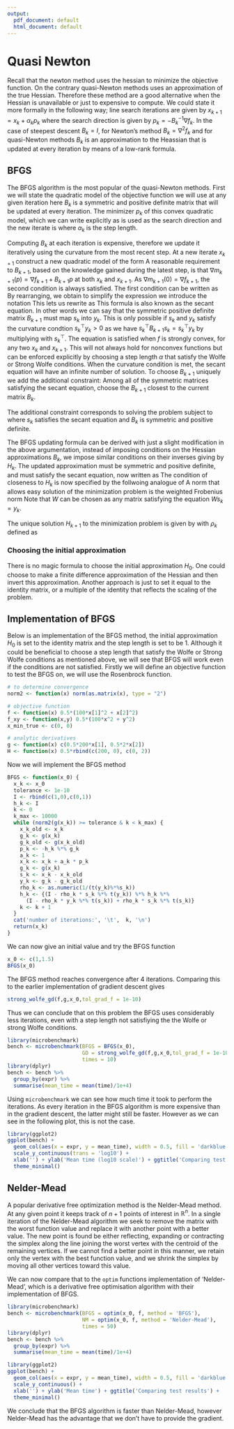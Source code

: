 ```yaml
---
output:
  pdf_document: default
  html_document: default
---
```

# Quasi Newton
Recall that the newton method uses the hessian to minimize the objective function.
On the contrary quasi-Newton methods uses an approximation of the true Hessian.
Therefore these method are a good alternative when the Hessian is unavailable or just to expensive to compute.
We could state it more formally in the following way; line search iterations are given by $x_{k + 1} = x_k + \alpha_k p_k$ where the search direction is given by $p_k = -B_k^{-1}\nabla f_k$.
In the case of steepest descent $B_k = I$, for Newton's method $B_k = \nabla^2 f_k$ and for quasi-Newton methods $B_k$ is an approximation to the Heassian that is updated at every iteration by means of a low-rank formula.

## BFGS
The BFGS algorithm is the most popular of the quasi-Newton methods.
First we will state the quadratic model of the objective function we will use at any given iteration
\begin{align}
  m_k(p) = f_k + \nabla f_k^{\top}p + \frac{1}{2}p^{\top}B_kp,
\end{align}
here $B_k$ is a symmetric and positive definite matrix that will be updated at every iteration.
The minimizer $p_k$ of this convex quadratic model, which we can write explicitly as
\begin{align}
  p_k = -B_k^{-1}\nabla f_k
\end{align}
is used as the search direction and the new iterate is
\begin{align}
  x_{k + 1} = x_k + \alpha_k p_k,
\end{align}
where $\alpha_k$ is the step length.

Computing $B_k$ at each iteration is expensive, therefore we update it iteratively using the curvature from the most recent step.
At a new iterate $x_{k + 1}$ construct a new quadratic model of the form
\begin{align}
  m_{k + 1}(p) = f_{k + 1} + \nabla f_{k + 1}^{\top} + \frac{1}{2}p^{\top}B_kp.
\end{align}
A reasonable requirement to $B_{k + 1}$, based on the knowledge gained during the latest step, is that $\nabla m_{k + 1}(p) = \nabla f_{k + 1} + B_{k + 1}p$ at both $x_k$ and $x_{k + 1}$.
As $\nabla m_{k + 1}(0) = \nabla f_{k + 1}$, the second condition is always satisfied.
The first condition can be written as
\begin{align}
  \nabla m_{k + 1}(-\alpha_k p_k) = \nabla f_{k + 1} - \alpha_k B_{k + 1} p_k = \nabla f_k.
\end{align}
By rearranging, we obtain
\begin{align}\label{eq:first_condition}
  B_{k + 1}\alpha_kp_k=\nabla f_{k + 1} - \nabla f_k,
\end{align}
to simplify the expression we introduce the notation
\begin{align}
  s_k = x_{k + 1} - x_k = \alpha p_k, \quad y_k = \nabla f_{k + 1} - \nabla f_k.
\end{align}
This lets us rewrite \eqref{eq:first_condition} as
\begin{align}\label{first_condition_alternative}
  B_{k + 1}s_k = y_k.
\end{align}
This formula is also known as the secant equation.
In other words we can say that the symmetric positive definite matrix $B_{k + 1}$ must map $s_k$ into $y_k$.
This is only possible if $s_k$ and $y_k$ satisfy the curvature condtion $s_k^{\top}y_k > 0$ as we have $s_k^{\top}B_{k + 1}s_k = s_k^{\top}y_k$ by multiplying \eqref{first_condition_alternative} with $s_k^{\top}$.
The equation is satisfied when $f$ is strongly convex, for any two $x_k$ and $x_{k + 1}$.
This will not always hold for nonconvex functions but can be enforced explicitly by choosing a step length $\alpha$ that satisfy the Wolfe or Strong Wolfe conditions.
When the curvature condition is met, the secant equation will have an infinite number of solution.
To choose $B_{k+1}$ uniquely we add the additional constraint: Among all of the symmetric matrices satisfying the secant equation, choose the $B_{k + 1}$ closest to the current matrix $B_k$.

The additional constraint corresponds to solving the problem
\begin{align}\label{eq:DFP_problem}
  \underset{B}{\min}\|B - B_k\|,
\end{align}
subject to
\begin{align}
  B = B^\top, \quad B_{s_k} = y_k,
\end{align}
where $s_k$ satisfies the secant equation and $B_k$ is symmetric and positive definite.

The BFGS updating formula can be derived with just a slight modification in the above argumentation, instead of imposing conditions on the Hessian approximations $B_k$, we impose similar conditions on their inverses giving by $H_k$.
The updated approximation must be symmetric and positive definite, and must satisfy the secant equation, now written as
\begin{align}
  H_{k + 1}y_k = s_k.
\end{align}
The condition of closeness to $H_k$ is now specified by the follwoing analogue of \eqref{eq:DFP_problem}
\begin{align}
  &\underset{H}{\min}\|H - H_k\|, \\
  &\text{subject to} \quad H = H^\top, \quad H_{s_k} = y_k.
\end{align}
A norm that allows easy solution of the minimization problem is the weighted Frobenius norm
\begin{align}
  \|A\|_W = \|W^{1/2}AW^{1/2}\|_F \quad \text{with the defintion of $\|\cdot\|_F$ as } \|C\|^2_F = \sum_{i = 1}^n\sum_{j = 1}^nc_{ij}^2. 
\end{align}
Note that $W$ can be chosen as any matrix satisfying the equation $Ws_k = y_k$.

The unique solution $H_{k + 1}$ to the minimization problem is given by
\begin{align}
  \text{(BFGS)} \qquad H_{k + 1} = (I - \rho_ks_ky_k^\top)H_k(I - \rho_ky_ks_k^\top) + \rho_ks_ks_k^\top,
\end{align}
with $\rho_k$ defined as
\begin{align}
  \rho_k = \frac{1}{y_k^\top s_k}.
\end{align}

### Choosing the initial approximation
There is no magic formula to choose the initial approximation $H_0$.
One could choose to make a finite difference approximation of the Hessian and then invert this approximation.
Another approach is just to set it equal to the identity matrix, or a multiple of the identity that reflects the scaling of the problem.

## Implementation of BFGS
Below is an implementation of the BFGS method, the initial approximation $H_0$ is set to the identity matrix and the step length is set to be $1$.
Although it could be beneficial to choose a step length that satisfy the Wolfe or Strong Wolfe conditions as mentioned above, we will see that BFGS will work even if the conditions are not satisfied.
Firstly we will define an objective function to test the BFGS on, we will use the Rosenbrock function.

```r
# to determine convergence
norm2 <- function(x) norm(as.matrix(x), type = "2")

# objective function
f <- function(x) 0.5*(100*x[1]^2 + x[2]^2)
f_xy <- function(x,y) 0.5*(100*x^2 + y^2)
x_min_true <- c(0, 0)

# analytic derivatives
g <- function(x) c(0.5*200*x[1], 0.5*2*x[2])
H <- function(x) 0.5*rbind(c(200, 0), c(0, 2))
```

Now we will implement the BFGS method

```r
BFGS <- function(x_0) {
  x_k <- x_0
  tolerance <- 1e-10
  I <- rbind(c(1,0),c(0,1))
  h_k <- I
  k <- 0
  k_max <- 10000
  while (norm2(g(x_k)) >= tolerance & k < k_max) {
    x_k_old <- x_k
    g_k <- g(x_k)
    g_k_old <- g(x_k_old)
    p_k <- -h_k %*% g_k
    a_k <- 1
    x_k <- x_k + a_k * p_k
    g_k <- g(x_k)
    s_k <- x_k - x_k_old
    y_k <- g_k - g_k_old
    rho_k <- as.numeric(1/(t(y_k)%*%s_k))
    h_k <- {(I - rho_k * s_k %*% t(y_k)) %*% h_k %*% 
      (I - rho_k * y_k %*% t(s_k)) + rho_k * s_k %*% t(s_k)}
    k <- k + 1
  }
  cat('number of iterations:', '\t',  k, '\n')
  return(x_k)
}
```

We can now give an initial value and try the BFGS function

```r
x_0 <- c(1,1.5)
BFGS(x_0)
```

The BFGS method reaches convergence after 4 iterations.
Comparing this to the earlier implementation of gradient descent gives

```r
strong_wolfe_gd(f,g,x_0,tol_grad_f = 1e-10)
```

Thus we can conclude that on this problem the BFGS uses considerably less iterations, even with a step length not satisfiying the the Wolfe or strong Wolfe conditions.

```r
library(microbenchmark)
bench <- microbenchmark(BFGS = BFGS(x_0),
                        GD = strong_wolfe_gd(f,g,x_0,tol_grad_f = 1e-10, output = FALSE),
                        times = 10)
library(dplyr)
bench <- bench %>%
  group_by(expr) %>%
  summarise(mean_time = mean(time)/1e+4)
```

Using `microbenchmark` we can see how much time it took to perform the iterations.
As every iteration in the BFGS algorithm is more expensive than in the gradient descent, the latter might still be faster.
However as we can see in the following plot, this is not the case.

```r
library(ggplot2)
ggplot(bench) + 
  geom_col(aes(x = expr, y = mean_time), width = 0.5, fill = 'darkblue') +
  scale_y_continuous(trans = 'log10') +
  xlab('') + ylab('Mean time (log10 scale)') + ggtitle('Comparing test results') +
  theme_minimal()
```

## Nelder-Mead
A popular derivative free optimization method is the Nelder-Mead method.
At any given point it keeps track of $n + 1$ points of interest in $\mathbb{R}^n$.
In a single iteration of the Nelder-Mead algorithm we seek to remove the matrix with the worst function value and replace it with another point with a better value.
The new point is found be either reflecting, expanding or contracting the simplex along the line joining the worst vertex with the centroid of the remaining vertices.
If we cannot find a better point in this manner, we retain only the vertex with the best function value, and we shrink the simplex by moving all other vertices toward this value.

We can now compare that to the `optim` functions implementation of 'Nelder-Mead', which is a derivative free optimisation algorithm with their implementation of BFGS.

```r
library(microbenchmark)
bench <- microbenchmark(BFGS = optim(x_0, f, method = 'BFGS'),
                        NM = optim(x_0, f, method = 'Nelder-Mead'),
                        times = 50)
library(dplyr)
bench <- bench %>%
  group_by(expr) %>%
  summarise(mean_time = mean(time)/1e+4)
```

```r
library(ggplot2)
ggplot(bench) + 
  geom_col(aes(x = expr, y = mean_time), width = 0.5, fill = 'darkblue') +
  scale_y_continuous() +
  xlab('') + ylab('Mean time') + ggtitle('Comparing test results') +
  theme_minimal()
```

We conclude that the BFGS algorithm is faster than Nelder-Mead, however Nelder-Mead has the advantage that we don't have to provide the gradient.

\newpage